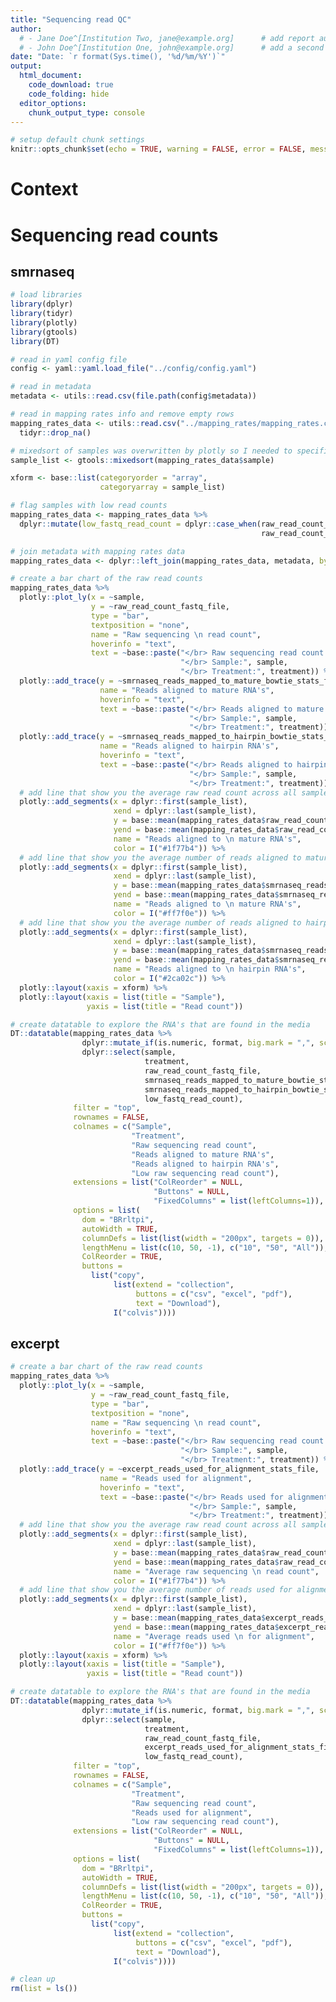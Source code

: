 ```yaml
---
title: "Sequencing read QC"
author:
  # - Jane Doe^[Institution Two, jane@example.org]      # add report authors (uncomment if using)
  # - John Doe^[Institution One, john@example.org]      # add a second report author (uncomment if using)
date: "Date: `r format(Sys.time(), '%d/%m/%Y')`"
output:
  html_document:
    code_download: true
    code_folding: hide
  editor_options: 
    chunk_output_type: console
---
```


```r
# setup default chunk settings
knitr::opts_chunk$set(echo = TRUE, warning = FALSE, error = FALSE, message = FALSE, fig.align = "center")
```

# Context

# Sequencing read counts {.tabset .tabset-fade}

## smrnaseq

```r
# load libraries
library(dplyr)
library(tidyr)
library(plotly)
library(gtools)
library(DT)

# read in yaml config file
config <- yaml::yaml.load_file("../config/config.yaml")

# read in metadata
metadata <- utils::read.csv(file.path(config$metadata))

# read in mapping rates info and remove empty rows
mapping_rates_data <- utils::read.csv("../mapping_rates/mapping_rates.csv") %>%
  tidyr::drop_na()

# mixedsort of samples was overwritten by plotly so I needed to specifically define the natural sorting of the sample names here
sample_list <- gtools::mixedsort(mapping_rates_data$sample)

xform <- base::list(categoryorder = "array",
                    categoryarray = sample_list)

# flag samples with low read counts
mapping_rates_data <- mapping_rates_data %>%
  dplyr::mutate(low_fastq_read_count = dplyr::case_when(raw_read_count_fastq_file < config$low_sequencing_read_count ~ TRUE,
                                                        raw_read_count_fastq_file > config$low_sequencing_read_count ~ FALSE))

# join metadata with mapping rates data
mapping_rates_data <- dplyr::left_join(mapping_rates_data, metadata, by = "sample")

# create a bar chart of the raw read counts
mapping_rates_data %>%
  plotly::plot_ly(x = ~sample,
                  y = ~raw_read_count_fastq_file,
                  type = "bar",
                  textposition = "none",
                  name = "Raw sequencing \n read count",
                  hoverinfo = "text",
                  text = ~base::paste("</br> Raw sequencing read count:", base::format(raw_read_count_fastq_file, big.mark = ",", scientific = FALSE, digits = 2),
                                      "</br> Sample:", sample,
                                      "</br> Treatment:", treatment)) %>%
  plotly::add_trace(y = ~smrnaseq_reads_mapped_to_mature_bowtie_stats_file,
                    name = "Reads aligned to mature RNA's",
                    hoverinfo = "text",
                    text = ~base::paste("</br> Reads aligned to mature RNA's:", base::format(smrnaseq_reads_mapped_to_mature_bowtie_stats_file, big.mark = ",", scientific = FALSE, digits = 2),
                                        "</br> Sample:", sample,
                                        "</br> Treatment:", treatment)) %>%
  plotly::add_trace(y = ~smrnaseq_reads_mapped_to_hairpin_bowtie_stats_file,
                    name = "Reads aligned to hairpin RNA's",
                    hoverinfo = "text",
                    text = ~base::paste("</br> Reads aligned to hairpin RNA's:", base::format(smrnaseq_reads_mapped_to_hairpin_bowtie_stats_file, big.mark = ",", scientific = FALSE, digits = 2),
                                        "</br> Sample:", sample,
                                        "</br> Treatment:", treatment)) %>%
  # add line that show you the average raw read count across all samples
  plotly::add_segments(x = dplyr::first(sample_list),
                       xend = dplyr::last(sample_list),
                       y = base::mean(mapping_rates_data$raw_read_count_fastq_file),
                       yend = base::mean(mapping_rates_data$raw_read_count_fastq_file),
                       name = "Reads aligned to \n mature RNA's",
                       color = I("#1f77b4")) %>%
  # add line that show you the average number of reads aligned to mature RNA's
  plotly::add_segments(x = dplyr::first(sample_list),
                       xend = dplyr::last(sample_list),
                       y = base::mean(mapping_rates_data$smrnaseq_reads_mapped_to_mature_bowtie_stats_file),
                       yend = base::mean(mapping_rates_data$smrnaseq_reads_mapped_to_mature_bowtie_stats_file),
                       name = "Reads aligned to \n mature RNA's",
                       color = I("#ff7f0e")) %>%
  # add line that show you the average number of reads aligned to hairpin RNA's
  plotly::add_segments(x = dplyr::first(sample_list),
                       xend = dplyr::last(sample_list),
                       y = base::mean(mapping_rates_data$smrnaseq_reads_mapped_to_hairpin_bowtie_stats_file),
                       yend = base::mean(mapping_rates_data$smrnaseq_reads_mapped_to_hairpin_bowtie_stats_file),
                       name = "Reads aligned to \n hairpin RNA's",
                       color = I("#2ca02c")) %>%
  plotly::layout(xaxis = xform) %>%
  plotly::layout(xaxis = list(title = "Sample"),
                 yaxis = list(title = "Read count"))
```

```r
# create datatable to explore the RNA's that are found in the media
DT::datatable(mapping_rates_data %>%
                dplyr::mutate_if(is.numeric, format, big.mark = ",", scientific = FALSE, digits = 0) %>%
                dplyr::select(sample,
                              treatment,
                              raw_read_count_fastq_file,
                              smrnaseq_reads_mapped_to_mature_bowtie_stats_file,
                              smrnaseq_reads_mapped_to_hairpin_bowtie_stats_file,
                              low_fastq_read_count),
              filter = "top",
              rownames = FALSE,
              colnames = c("Sample",
                           "Treatment",
                           "Raw sequencing read count",
                           "Reads aligned to mature RNA's",
                           "Reads aligned to hairpin RNA's",
                           "Low raw sequencing read count"),
              extensions = list("ColReorder" = NULL,
                                "Buttons" = NULL,
                                "FixedColumns" = list(leftColumns=1)),
              options = list(
                dom = "BRrltpi",
                autoWidth = TRUE,
                columnDefs = list(list(width = "200px", targets = 0)),
                lengthMenu = list(c(10, 50, -1), c("10", "50", "All")),
                ColReorder = TRUE,
                buttons =
                  list("copy",
                       list(extend = "collection",
                            buttons = c("csv", "excel", "pdf"),
                            text = "Download"),
                       I("colvis"))))
```

## excerpt

```r
# create a bar chart of the raw read counts
mapping_rates_data %>%
  plotly::plot_ly(x = ~sample,
                  y = ~raw_read_count_fastq_file,
                  type = "bar",
                  textposition = "none",
                  name = "Raw sequencing \n read count",
                  hoverinfo = "text",
                  text = ~base::paste("</br> Raw sequencing read count:", base::format(raw_read_count_fastq_file, big.mark = ",", scientific = FALSE, digits = 2),
                                      "</br> Sample:", sample,
                                      "</br> Treatment:", treatment)) %>%
  plotly::add_trace(y = ~excerpt_reads_used_for_alignment_stats_file,
                    name = "Reads used for alignment",
                    hoverinfo = "text",
                    text = ~base::paste("</br> Reads used for alignment:", base::format(excerpt_reads_used_for_alignment_stats_file, big.mark = ",", scientific = FALSE, digits = 2),
                                        "</br> Sample:", sample,
                                        "</br> Treatment:", treatment)) %>%
  # add line that show you the average raw read count across all samples
  plotly::add_segments(x = dplyr::first(sample_list),
                       xend = dplyr::last(sample_list),
                       y = base::mean(mapping_rates_data$raw_read_count_fastq_file),
                       yend = base::mean(mapping_rates_data$raw_read_count_fastq_file),
                       name = "Average raw sequencing \n read count",
                       color = I("#1f77b4")) %>%
  # add line that show you the average number of reads used for alignment across all samples
  plotly::add_segments(x = dplyr::first(sample_list),
                       xend = dplyr::last(sample_list),
                       y = base::mean(mapping_rates_data$excerpt_reads_used_for_alignment_stats_file),
                       yend = base::mean(mapping_rates_data$excerpt_reads_used_for_alignment_stats_file),
                       name = "Average reads used \n for alignment",
                       color = I("#ff7f0e")) %>%
  plotly::layout(xaxis = xform) %>%
  plotly::layout(xaxis = list(title = "Sample"),
                 yaxis = list(title = "Read count"))
```

```r
# create datatable to explore the RNA's that are found in the media
DT::datatable(mapping_rates_data %>%
                dplyr::mutate_if(is.numeric, format, big.mark = ",", scientific = FALSE, digits = 0) %>%
                dplyr::select(sample,
                              treatment,
                              raw_read_count_fastq_file,
                              excerpt_reads_used_for_alignment_stats_file,
                              low_fastq_read_count),
              filter = "top",
              rownames = FALSE,
              colnames = c("Sample",
                           "Treatment",
                           "Raw sequencing read count",
                           "Reads used for alignment",
                           "Low raw sequencing read count"),
              extensions = list("ColReorder" = NULL,
                                "Buttons" = NULL,
                                "FixedColumns" = list(leftColumns=1)),
              options = list(
                dom = "BRrltpi",
                autoWidth = TRUE,
                columnDefs = list(list(width = "200px", targets = 0)),
                lengthMenu = list(c(10, 50, -1), c("10", "50", "All")),
                ColReorder = TRUE,
                buttons =
                  list("copy",
                       list(extend = "collection",
                            buttons = c("csv", "excel", "pdf"),
                            text = "Download"),
                       I("colvis"))))
```

```r
# clean up
rm(list = ls())
```
